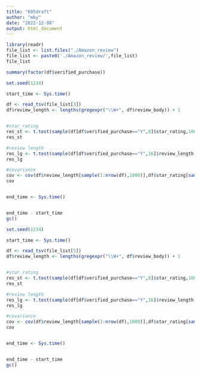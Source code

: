 ```yaml
---
title: "605draft"
author: "mky"
date: "2022-12-08"
output: html_document
---
```


```r
library(readr)
file_list <- list.files("./Amazon_review") 
file_list <- paste0('./Amazon_review/',file_list)
file_list

summary(factor(df$verified_purchase))
```
```r

set.seed(1234)

start_time <- Sys.time()

df <- read_tsv(file_list[3])
df$review_length <- lengths(gregexpr("\\W+", df$review_body)) + 1 


#star_rating
res_st <- t.test(sample(df[df$verified_purchase=="Y",8]$star_rating,1000),sample(df[df$verified_purchase=="N",8]$star_rating,1000),paired = FALSE,)
res_st

#review length
res_lg <- t.test(sample(df[df$verified_purchase=="Y",16]$review_length,1000),sample(df[df$verified_purchase=="N",16]$review_length,1000),paired = FALSE,)
res_lg 

#covariance
cov <- cov(df$review_length[sample(1:nrow(df),1000)],df$star_rating[sample(1:nrow(df),1000)])
cov


end_time <- Sys.time()


end_time - start_time
gc()
```


```r
set.seed(1234)

start_time <- Sys.time()

df <- read_tsv(file_list[5])
df$review_length <- lengths(gregexpr("\\W+", df$review_body)) + 1 


#star_rating
res_st <- t.test(sample(df[df$verified_purchase=="Y",8]$star_rating,1000),sample(df[df$verified_purchase=="N",8]$star_rating,1000),paired = FALSE,)
res_st

#review length
res_lg <- t.test(sample(df[df$verified_purchase=="Y",16]$review_length,1000),sample(df[df$verified_purchase=="N",16]$review_length,1000),paired = FALSE,)
res_lg 

#covariance
cov <- cov(df$review_length[sample(1:nrow(df),1000)],df$star_rating[sample(1:nrow(df),1000)])
cov


end_time <- Sys.time()


end_time - start_time
gc()
```